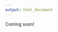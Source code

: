 ```yaml
---
output: html_document
---
```


<link rel="stylesheet" href="styles.css" type="text/css">

Coming soon! 